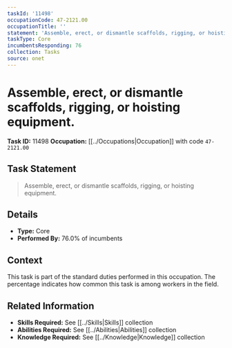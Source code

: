 ```yaml
---
taskId: '11498'
occupationCode: 47-2121.00
occupationTitle: ''
statement: 'Assemble, erect, or dismantle scaffolds, rigging, or hoisting equipment.'
taskType: Core
incumbentsResponding: 76
collection: Tasks
source: onet
---
```

# Assemble, erect, or dismantle scaffolds, rigging, or hoisting equipment.

**Task ID:** 11498
**Occupation:** [[../Occupations|Occupation]] with code `47-2121.00`

## Task Statement

> Assemble, erect, or dismantle scaffolds, rigging, or hoisting equipment.

## Details

- **Type:** Core
- **Performed By:** 76.0% of incumbents

## Context

This task is part of the standard duties performed in this occupation. The percentage indicates how common this task is among workers in the field.

## Related Information

- **Skills Required:** See [[../Skills|Skills]] collection
- **Abilities Required:** See [[../Abilities|Abilities]] collection
- **Knowledge Required:** See [[../Knowledge|Knowledge]] collection
